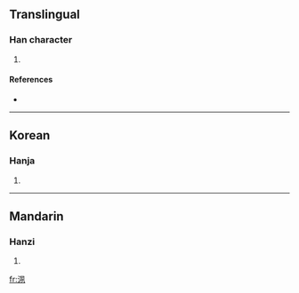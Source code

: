 ==Translingual==

===Han character===
{{Han char|rn=85|rad=水|as=06|sn=9|four=3711<sub>0</sub>|canj=水竹弓弓 (EHNN)}}

# {{defn|Han|sort=水06}}

====References====
* {{Han ref|kx=0621.230|dkj=17404|dj=1018.020|hdz=31613.030|uh=6D2C|ud=27948|bh=CFA9|bd=53161}}

----

==Korean==

===Hanja===
{{ko-hanja|hangeul=속|eumhun=|rv=sok|mr=sok|y=sok}}

# {{defn|Korean}}

----

==Mandarin==

===Hanzi===
{{cmn-hanzi|pin=[[dào]] ([[dao4]]), [[shuò]] ([[shuo4]]), [[táo]] ([[tao2]]), [[yáo]] ([[yao2]])|wg=tao<sup>4</sup>, shuo<sup>4</sup>, t'ao<sup>2</sup>, yao<sup>2</sup>}}

# {{defn|Mandarin}}

[[fr:洬]]